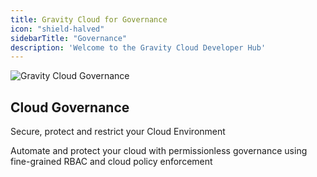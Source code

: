 ```yaml
---
title: Gravity Cloud for Governance
icon: "shield-halved"
sidebarTitle: "Governance"
description: 'Welcome to the Gravity Cloud Developer Hub'
---
```


<img
  className="block"
  src="/images/website-governance.png"
  alt="Gravity Cloud Governance"
/>

## Cloud Governance

<Note>Secure, protect and restrict your Cloud Environment</Note>

Automate and protect your cloud with permissionless governance using fine-grained RBAC and cloud policy enforcement
